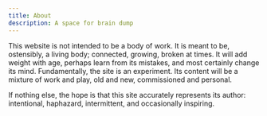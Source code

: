 ```yaml
---
title: About
description: A space for brain dump
---
```


This website is not intended to be a body of work. It is meant to be, ostensibly, a living body; connected, growing, broken at times. It will add weight with age, perhaps learn from its mistakes, and most certainly change its mind. Fundamentally, the site is an experiment. Its content will be a mixture of work and play, old and new, commissioned and personal. 


If nothing else, the hope is that this site accurately represents its author: intentional, haphazard, intermittent, and occasionally inspiring.
